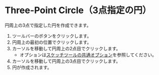 
# Three-Point Circle（3点指定の円）

<Reference shortcut='' command='Three-Point Circle' button='ツールバー' />

円周上の3点で指定した円を作成できます。

1. ツールバーのボタンをクリックします。
2. 円周上の最初の位置でクリックします。
3. カーソルを移動して円周上の2点目でクリックします。
   - オプションは[スケッチツールの共通オプション](common-options)を参照してください。
4. カーソルを移動して円周上の3点目でクリックします。
5. 円が作成されます。

